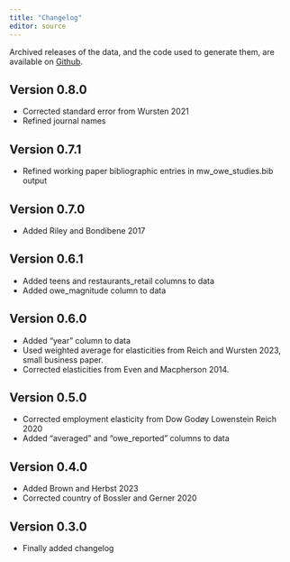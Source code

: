 ```yaml
---
title: "Changelog"
editor: source
---
```

Archived releases of the data, and the code used to generate them, are available on [Github](https://github.com/Economic/owe/releases).

## Version 0.8.0
- Corrected standard error from Wursten 2021
- Refined journal names

## Version 0.7.1
- Refined working paper bibliographic entries in mw_owe_studies.bib output

## Version 0.7.0
- Added Riley and Bondibene 2017

## Version 0.6.1
- Added teens and restaurants_retail columns to data
- Added owe_magnitude column to data

## Version 0.6.0
- Added "year" column to data
- Used weighted average for elasticities from Reich and Wursten 2023, small business paper.
- Corrected elasticities from Even and Macpherson 2014.

## Version 0.5.0
- Corrected employment elasticity from Dow Godøy Lowenstein Reich 2020
- Added "averaged" and "owe_reported" columns to data

## Version 0.4.0
- Added Brown and Herbst 2023
- Corrected country of Bossler and Gerner 2020

## Version 0.3.0
- Finally added changelog

